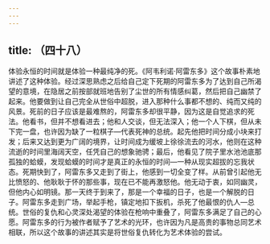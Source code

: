 ```yaml
---
---
---
```

title: （四十八）
---




体验永恒的时间就是体验一种最纯净的死。《阿韦利诺·阿雷东多》这个故事朴素地讲述了这种体验。经过深思熟虑之后给自己定下死期的阿雷东多为了达到自己所渴望的意境，在隐居之前按部就班地告别了尘世的所有情感纠葛，然后把自己幽禁了起来。他要做到让自己完全从世俗中超脱，进入那种什么事都不想的、纯而又纯的风景。死前的日子应该是最难熬的，阿雷东多却很平静，因为这是自觉追求的死法。他看书，但并不想看进去；他和人交谈，但无法深入；他一个人下棋，但从未下完一盘，也许因为缺了一粒棋子—代表死神的总统。起先他把时间分成小块来打发；后来又达到更为广阔的境界，让时间成为缓坡上徐徐流去的河水，他则在这种流逝的时间里海阔天空，任凭自己的想象驰骋；最后，他看见了院子里水池池底那孤独的蛤蟆，发现蛤蟆的时间才是真正的永恒的时间—一种从现实超拔的忘我状态。死期快到了，阿雷东多又走到了街上，他感到一切全变了样。从前曾引起他无比愤怒的、他耿耿于怀的那些事，现在已不能再激怒他。他无动于衷，如同幽灵，但他内心如明镜。那一天终于到来了，那是一个幸福的日子，也是一个解脱的日子。阿雷东多走到广场，举起手枪，镇定地扣下扳机，杀死了他最恨的仇人—总统。世俗的复仇和心灵深处渴望的体验在枪响中重叠了，阿雷东多满足了自己的心愿。阿雷东多的行为被作者赋予了艺术的光环，也许因为凡是高贵的事物总同艺术相联，所以这个故事的讲述其实是将世俗复仇转化为艺术体验的尝试。